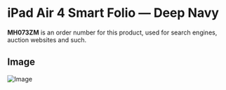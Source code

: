 
# iPad Air 4 Smart Folio — Deep Navy

<Callout type='info' emoji='👉🏻'>**MH073ZM** is an order number for this product, used for search engines, auction websites and such.</Callout>

## Image

![Image](https://everycase.imgix.net/everysource/MH073.webp)